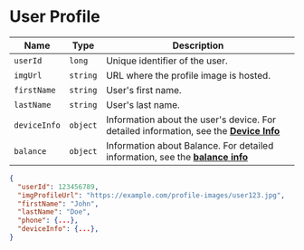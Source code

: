 



# User Profile

| Name            | Type     | Description                                     |
|-----------------|----------|-------------------------------------------------|
| `userId`        | `long`   | Unique identifier of the user.                  |
| `imgUrl`        | `string` | URL where the profile image is hosted.          |
| `firstName`     | `string` | User's first name.                              |
| `lastName`      | `string` | User's last name.                               |
| `deviceInfo`    | `object` | Information about the user's device. For detailed information, see the **[Device Info](/docs/DTO/Objects/deviceInfoDto)**  |
| `balance`       | `object` | Information about Balance. For detailed information, see the **[balance info](/docs/DTO/Objects/balanceDTO)**           |



<Tabs>
  <TabItem value="json" label="Json">

```json
{
  "userId": 123456789,
  "imgProfileUrl": "https://example.com/profile-images/user123.jpg",
  "firstName": "John",
  "lastName": "Doe",
  "phone": {...},
  "deviceInfo": {...},
}
```

  </TabItem>

  <TabItem value="c#" label="C#">

```c#

```

  </TabItem>

  
</Tabs>
